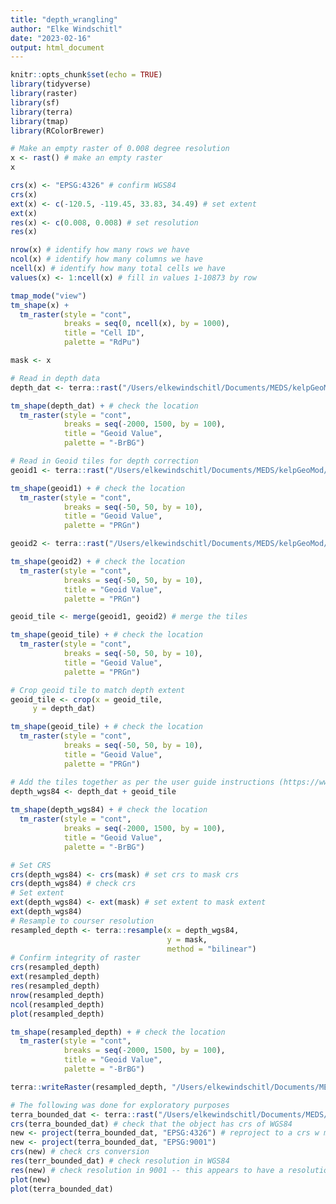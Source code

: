 ```yaml
---
title: "depth_wrangling"
author: "Elke Windschitl"
date: "2023-02-16"
output: html_document
---
```


```r
knitr::opts_chunk$set(echo = TRUE)
library(tidyverse)
library(raster)
library(sf)
library(terra)
library(tmap)
library(RColorBrewer)
```

```r
# Make an empty raster of 0.008 degree resolution
x <- rast() # make an empty raster
x

crs(x) <- "EPSG:4326" # confirm WGS84
crs(x)
ext(x) <- c(-120.5, -119.45, 33.83, 34.49) # set extent
ext(x)
res(x) <- c(0.008, 0.008) # set resolution
res(x)

nrow(x) # identify how many rows we have
ncol(x) # identify how many columns we have
ncell(x) # identify how many total cells we have
values(x) <- 1:ncell(x) # fill in values 1-10873 by row

tmap_mode("view")
tm_shape(x) +
  tm_raster(style = "cont",
            breaks = seq(0, ncell(x), by = 1000),
            title = "Cell ID",
            palette = "RdPu")

mask <- x
```

```r
# Read in depth data
depth_dat <- terra::rast("/Users/elkewindschitl/Documents/MEDS/kelpGeoMod/data/depth/bounded_depth.tiff")

tm_shape(depth_dat) + # check the location
  tm_raster(style = "cont",
            breaks = seq(-2000, 1500, by = 100),
            title = "Geoid Value",
            palette = "-BrBG") 

# Read in Geoid tiles for depth correction
geoid1 <- terra::rast("/Users/elkewindschitl/Documents/MEDS/kelpGeoMod/data/depth/ETOPO_2022_v1_15s_N45W135_geoid.tif") # left tile

tm_shape(geoid1) + # check the location
  tm_raster(style = "cont",
            breaks = seq(-50, 50, by = 10),
            title = "Geoid Value",
            palette = "PRGn") 

geoid2 <- terra::rast("/Users/elkewindschitl/Documents/MEDS/kelpGeoMod/data/depth/ETOPO_2022_v1_15s_N45W120_geoid.tif") # right tile

tm_shape(geoid2) + # check the location
  tm_raster(style = "cont",
            breaks = seq(-50, 50, by = 10),
            title = "Geoid Value",
            palette = "PRGn") 

geoid_tile <- merge(geoid1, geoid2) # merge the tiles

tm_shape(geoid_tile) + # check the location
  tm_raster(style = "cont",
            breaks = seq(-50, 50, by = 10),
            title = "Geoid Value",
            palette = "PRGn")

# Crop geoid tile to match depth extent
geoid_tile <- crop(x = geoid_tile,
     y = depth_dat)

tm_shape(geoid_tile) + # check the location
  tm_raster(style = "cont",
            breaks = seq(-50, 50, by = 10),
            title = "Geoid Value",
            palette = "PRGn")

# Add the tiles together as per the user guide instructions (https://www.ngdc.noaa.gov/mgg/global/relief/ETOPO2022/docs/1.2%20ETOPO%202022%20User%20Guide.pdf)
depth_wgs84 <- depth_dat + geoid_tile
  
tm_shape(depth_wgs84) + # check the location
  tm_raster(style = "cont",
            breaks = seq(-2000, 1500, by = 100),
            title = "Geoid Value",
            palette = "-BrBG") 
```

```r
# Set CRS
crs(depth_wgs84) <- crs(mask) # set crs to mask crs
crs(depth_wgs84) # check crs
# Set extent
ext(depth_wgs84) <- ext(mask) # set extent to mask extent
ext(depth_wgs84)
# Resample to courser resolution
resampled_depth <- terra::resample(x = depth_wgs84,
                                   y = mask,
                                   method = "bilinear")
# Confirm integrity of raster
crs(resampled_depth)
ext(resampled_depth)
res(resampled_depth)
nrow(resampled_depth)
ncol(resampled_depth)
plot(resampled_depth)

tm_shape(resampled_depth) + # check the location
  tm_raster(style = "cont",
            breaks = seq(-2000, 1500, by = 100),
            title = "Geoid Value",
            palette = "-BrBG")
```

```r
terra::writeRaster(resampled_depth, "/Users/elkewindschitl/Documents/MEDS/kelpGeoMod/data/depth/SBC_depth.tif", filetype = "GTiff", overwrite = TRUE)
```

```r
# The following was done for exploratory purposes
terra_bounded_dat <- terra::rast("/Users/elkewindschitl/Documents/MEDS/kelpGeoMod/data/depth/bounded_depth.tiff") # read in bounded raster file with terra
crs(terra_bounded_dat) # check that the object has crs of WGS84
new <- project(terra_bounded_dat, "EPSG:4326") # reproject to a crs w meter units
new <- project(terra_bounded_dat, "EPSG:9001")
crs(new) # check crs conversion
res(terr_bounded_dat) # check resolution in WGS84
res(new) # check resolution in 9001 -- this appears to have a resolution of 353 m x 353 m
plot(new)
plot(terra_bounded_dat)
```


